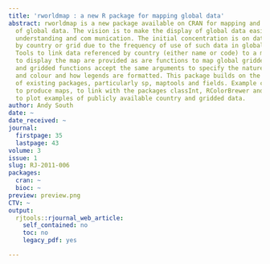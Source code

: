 ```yaml
---
title: 'rworldmap : a new R package for mapping global data'
abstract: rworldmap is a new package available on CRAN for mapping and visualisation
  of global data. The vision is to make the display of global data easier, to facilitate
  understanding and com munication. The initial concentration is on data referenced
  by country or grid due to the frequency of use of such data in global assessments.
  Tools to link data referenced by country (either name or code) to a map, and then
  to display the map are provided as are functions to map global gridded data. Country
  and gridded functions accept the same arguments to specify the nature of categories
  and colour and how legends are formatted. This package builds on the functionality
  of existing packages, particularly sp, maptools and fields. Example code is provided
  to produce maps, to link with the packages classInt, RColorBrewer and ncdf, and
  to plot examples of publicly available country and gridded data.
author: Andy South
date: ~
date_received: ~
journal:
  firstpage: 35
  lastpage: 43
volume: 3
issue: 1
slug: RJ-2011-006
packages:
  cran: ~
  bioc: ~
preview: preview.png
CTV: ~
output:
  rjtools::rjournal_web_article:
    self_contained: no
    toc: no
    legacy_pdf: yes

---
```

